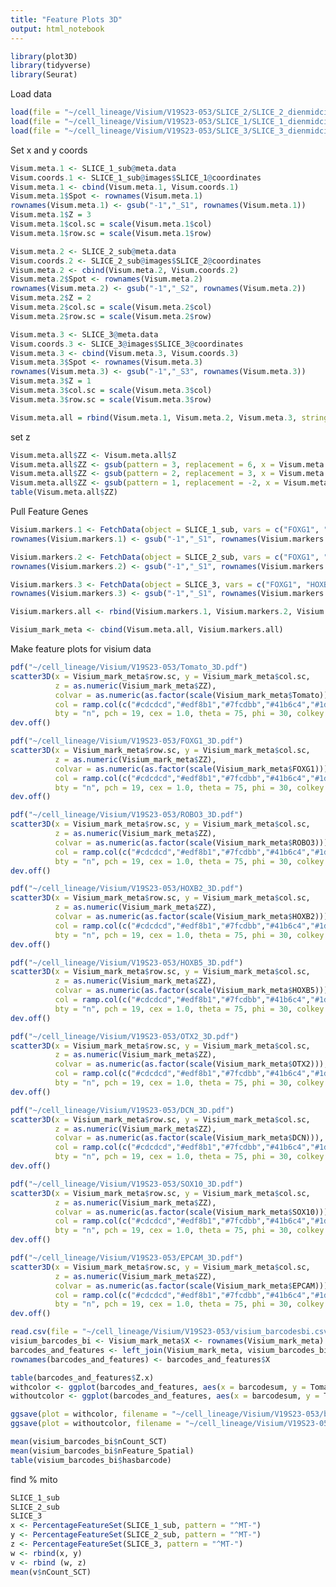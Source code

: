```yaml
---
title: "Feature Plots 3D"
output: html_notebook
---
```


```r
library(plot3D)
library(tidyverse)
library(Seurat)
```

Load data
```r
load(file = "~/cell_lineage/Visium/V19S23-053/SLICE_2/SLICE_2_dienmidcibx_.RData")
load(file = "~/cell_lineage/Visium/V19S23-053/SLICE_1/SLICE_1_dienmidcibx_.RData")
load(file = "~/cell_lineage/Visium/V19S23-053/SLICE_3/SLICE_3_dienmidcibx_.RData")
```

Set x and y coords
```r
Visum.meta.1 <- SLICE_1_sub@meta.data
Visum.coords.1 <- SLICE_1_sub@images$SLICE_1@coordinates 
Visum.meta.1 <- cbind(Visum.meta.1, Visum.coords.1)
Visum.meta.1$Spot <- rownames(Visum.meta.1)
rownames(Visum.meta.1) <- gsub("-1","_S1", rownames(Visum.meta.1))
Visum.meta.1$Z = 3
Visum.meta.1$col.sc = scale(Visum.meta.1$col)
Visum.meta.1$row.sc = scale(Visum.meta.1$row)

Visum.meta.2 <- SLICE_2_sub@meta.data
Visum.coords.2 <- SLICE_2_sub@images$SLICE_2@coordinates 
Visum.meta.2 <- cbind(Visum.meta.2, Visum.coords.2)
Visum.meta.2$Spot <- rownames(Visum.meta.2)
rownames(Visum.meta.2) <- gsub("-1","_S2", rownames(Visum.meta.2))
Visum.meta.2$Z = 2
Visum.meta.2$col.sc = scale(Visum.meta.2$col)
Visum.meta.2$row.sc = scale(Visum.meta.2$row)

Visum.meta.3 <- SLICE_3@meta.data
Visum.coords.3 <- SLICE_3@images$SLICE_3@coordinates 
Visum.meta.3 <- cbind(Visum.meta.3, Visum.coords.3)
Visum.meta.3$Spot <- rownames(Visum.meta.3)
rownames(Visum.meta.3) <- gsub("-1","_S3", rownames(Visum.meta.3))
Visum.meta.3$Z = 1
Visum.meta.3$col.sc = scale(Visum.meta.3$col)
Visum.meta.3$row.sc = scale(Visum.meta.3$row)

Visum.meta.all = rbind(Visum.meta.1, Visum.meta.2, Visum.meta.3, stringsAsFactors=F)
```

set z
```r
Visum.meta.all$ZZ <- Visum.meta.all$Z
Visum.meta.all$ZZ <- gsub(pattern = 3, replacement = 6, x = Visum.meta.all$ZZ) #section 1
Visum.meta.all$ZZ <- gsub(pattern = 2, replacement = 3, x = Visum.meta.all$ZZ) #section 2
Visum.meta.all$ZZ <- gsub(pattern = 1, replacement = -2, x = Visum.meta.all$ZZ) #section 3
table(Visum.meta.all$ZZ)
```

Pull Feature Genes
```r
Visium.markers.1 <- FetchData(object = SLICE_1_sub, vars = c("FOXG1", "HOXB2", "OTX2", "DCN", "SOX10", "EPCAM", "HOXB5", "ROBO3", "Tomato"))
rownames(Visium.markers.1) <- gsub("-1","_S1", rownames(Visium.markers.1))

Visium.markers.2 <- FetchData(object = SLICE_2_sub, vars = c("FOXG1", "HOXB2", "OTX2", "DCN", "SOX10", "EPCAM", "HOXB5", "ROBO3", "Tomato"))
rownames(Visium.markers.2) <- gsub("-1","_S1", rownames(Visium.markers.2))

Visium.markers.3 <- FetchData(object = SLICE_3, vars = c("FOXG1", "HOXB2", "OTX2", "DCN", "SOX10", "EPCAM", "HOXB5", "ROBO3", "Tomato"))
rownames(Visium.markers.3) <- gsub("-1","_S1", rownames(Visium.markers.3))

Visium.markers.all <- rbind(Visium.markers.1, Visium.markers.2, Visium.markers.3, stringsAsFactors=F)

Visium_mark_meta <- cbind(Visum.meta.all, Visium.markers.all)
```

Make feature plots for visium data
```r
pdf("~/cell_lineage/Visium/V19S23-053/Tomato_3D.pdf")
scatter3D(x = Visium_mark_meta$row.sc, y = Visium_mark_meta$col.sc,
          z = as.numeric(Visium_mark_meta$ZZ),
          colvar = as.numeric(as.factor(scale(Visium_mark_meta$Tomato))),
          col = ramp.col(c("#cdcdcd","#edf8b1","#7fcdbb","#41b6c4","#1d91c0","#225ea8","#0c2c84")),
          bty = "n", pch = 19, cex = 1.0, theta = 75, phi = 30, colkey = TRUE)
dev.off()
```

```r
pdf("~/cell_lineage/Visium/V19S23-053/FOXG1_3D.pdf")
scatter3D(x = Visium_mark_meta$row.sc, y = Visium_mark_meta$col.sc,
          z = as.numeric(Visium_mark_meta$ZZ),
          colvar = as.numeric(as.factor(scale(Visium_mark_meta$FOXG1))),
          col = ramp.col(c("#cdcdcd","#edf8b1","#7fcdbb","#41b6c4","#1d91c0","#225ea8","#0c2c84")),
          bty = "n", pch = 19, cex = 1.0, theta = 75, phi = 30, colkey = TRUE)
dev.off()
```

```r
pdf("~/cell_lineage/Visium/V19S23-053/ROBO3_3D.pdf")
scatter3D(x = Visium_mark_meta$row.sc, y = Visium_mark_meta$col.sc,
          z = as.numeric(Visium_mark_meta$ZZ),
          colvar = as.numeric(as.factor(scale(Visium_mark_meta$ROBO3))),
          col = ramp.col(c("#cdcdcd","#edf8b1","#7fcdbb","#41b6c4","#1d91c0","#225ea8","#0c2c84")),
          bty = "n", pch = 19, cex = 1.0, theta = 75, phi = 30, colkey = TRUE)
dev.off()
```

```r
pdf("~/cell_lineage/Visium/V19S23-053/HOXB2_3D.pdf")
scatter3D(x = Visium_mark_meta$row.sc, y = Visium_mark_meta$col.sc,
          z = as.numeric(Visium_mark_meta$ZZ),
          colvar = as.numeric(as.factor(scale(Visium_mark_meta$HOXB2))),
          col = ramp.col(c("#cdcdcd","#edf8b1","#7fcdbb","#41b6c4","#1d91c0","#225ea8","#0c2c84")),
          bty = "n", pch = 19, cex = 1.0, theta = 75, phi = 30, colkey = TRUE)
dev.off()
```


```r
pdf("~/cell_lineage/Visium/V19S23-053/HOXB5_3D.pdf")
scatter3D(x = Visium_mark_meta$row.sc, y = Visium_mark_meta$col.sc,
          z = as.numeric(Visium_mark_meta$ZZ),
          colvar = as.numeric(as.factor(scale(Visium_mark_meta$HOXB5))),
          col = ramp.col(c("#cdcdcd","#edf8b1","#7fcdbb","#41b6c4","#1d91c0","#225ea8","#0c2c84")),
          bty = "n", pch = 19, cex = 1.0, theta = 75, phi = 30, colkey = TRUE)
dev.off()
```

```r
pdf("~/cell_lineage/Visium/V19S23-053/OTX2_3D.pdf")
scatter3D(x = Visium_mark_meta$row.sc, y = Visium_mark_meta$col.sc,
          z = as.numeric(Visium_mark_meta$ZZ),
          colvar = as.numeric(as.factor(scale(Visium_mark_meta$OTX2))),
          col = ramp.col(c("#cdcdcd","#edf8b1","#7fcdbb","#41b6c4","#1d91c0","#225ea8","#0c2c84")),
          bty = "n", pch = 19, cex = 1.0, theta = 75, phi = 30, colkey = TRUE)
dev.off()
```

```r
pdf("~/cell_lineage/Visium/V19S23-053/DCN_3D.pdf")
scatter3D(x = Visium_mark_meta$row.sc, y = Visium_mark_meta$col.sc,
          z = as.numeric(Visium_mark_meta$ZZ),
          colvar = as.numeric(as.factor(scale(Visium_mark_meta$DCN))),
          col = ramp.col(c("#cdcdcd","#edf8b1","#7fcdbb","#41b6c4","#1d91c0","#225ea8","#0c2c84")),
          bty = "n", pch = 19, cex = 1.0, theta = 75, phi = 30, colkey = TRUE)
dev.off()
```

```r
pdf("~/cell_lineage/Visium/V19S23-053/SOX10_3D.pdf")
scatter3D(x = Visium_mark_meta$row.sc, y = Visium_mark_meta$col.sc,
          z = as.numeric(Visium_mark_meta$ZZ),
          colvar = as.numeric(as.factor(scale(Visium_mark_meta$SOX10))),
          col = ramp.col(c("#cdcdcd","#edf8b1","#7fcdbb","#41b6c4","#1d91c0","#225ea8","#0c2c84")),
          bty = "n", pch = 19, cex = 1.0, theta = 75, phi = 30, colkey = TRUE)
dev.off()
```

```r
pdf("~/cell_lineage/Visium/V19S23-053/EPCAM_3D.pdf")
scatter3D(x = Visium_mark_meta$row.sc, y = Visium_mark_meta$col.sc,
          z = as.numeric(Visium_mark_meta$ZZ),
          colvar = as.numeric(as.factor(scale(Visium_mark_meta$EPCAM))),
          col = ramp.col(c("#cdcdcd","#edf8b1","#7fcdbb","#41b6c4","#1d91c0","#225ea8","#0c2c84")),
          bty = "n", pch = 19, cex = 1.0, theta = 75, phi = 30, colkey = TRUE)
dev.off()
```

```r
read.csv(file = "~/cell_lineage/Visium/V19S23-053/visium_barcodesbi.csv")
visium_barcodes_bi <- Visium_mark_meta$X <- rownames(Visium_mark_meta)
barcodes_and_features <- left_join(Visium_mark_meta, visium_barcodes_bi, by = "X")
rownames(barcodes_and_features) <- barcodes_and_features$X

```

```r
table(barcodes_and_features$Z.x)
withcolor <- ggplot(barcodes_and_features, aes(x = barcodesum, y = Tomato, colour = factor(Z.x))) + geom_point() + theme_classic()
withoutcolor <- ggplot(barcodes_and_features, aes(x = barcodesum, y = Tomato)) + geom_point() + theme_classic()

ggsave(plot = withcolor, filename = "~/cell_lineage/Visium/V19S23-053/barcodes_vs_tomato_wslicescolored.pdf")
ggsave(plot = withoutcolor, filename = "~/cell_lineage/Visium/V19S23-053/barcodes_vs_tomato.pdf")
```

```r
mean(visium_barcodes_bi$nCount_SCT)
mean(visium_barcodes_bi$nFeature_Spatial)
table(visium_barcodes_bi$hasbarcode)
```

find % mito
```r
SLICE_1_sub
SLICE_2_sub
SLICE_3
x <- PercentageFeatureSet(SLICE_1_sub, pattern = "^MT-")
y <- PercentageFeatureSet(SLICE_2_sub, pattern = "^MT-")
z <- PercentageFeatureSet(SLICE_3, pattern = "^MT-")
w <- rbind(x, y)
v <- rbind (w, z)
mean(v$nCount_SCT)
```

